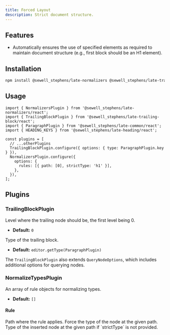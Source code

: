 ```yaml
---
title: Forced Layout
description: Strict document structure.
---
```


<ComponentPreview name="playground-demo" id="forcedlayout" />

<PackageInfo>

## Features

- Automatically ensures the use of specified elements as required to maintain document structure (e.g., first block should be an H1 element).

</PackageInfo>

## Installation

```bash
npm install @sewell_stephens/late-normalizers @sewell_stephens/late-trailing-block
```

## Usage

```tsx
import { NormalizersPlugin } from '@sewell_stephens/late-normalizers/react';
import { TrailingBlockPlugin } from '@sewell_stephens/late-trailing-block/react';
import { ParagraphPlugin } from '@sewell_stephens/late-common/react';
import { HEADING_KEYS } from '@sewell_stephens/late-heading/react';

const plugins = [
  // ...otherPlugins
  TrailingBlockPlugin.configure({ options: { type: ParagraphPlugin.key } }),
  NormalizersPlugin.configure({
    options: {
      rules: [{ path: [0], strictType: 'h1' }],
    },
  }),
];
```

## Plugins

### TrailingBlockPlugin

<APIOptions>
<APIItem name="level" type="number" optional>
Level where the trailing node should be, the first level being 0.

- **Default:** `0`
</APIItem>

<APIItem name="type" type="string" optional>
Type of the trailing block.

- **Default:** `editor.getType(ParagraphPlugin)`
</APIItem>
</APIOptions>

The `TrailingBlockPlugin` also extends `QueryNodeOptions`, which includes additional options for querying nodes.

### NormalizeTypesPlugin

<APIOptions>
<APIItem name="rules" type="Rule[]" optional>
An array of rule objects for normalizing types.

- **Default:** `[]`
</APIItem>
</APIOptions>

#### Rule

<APIAttributes>
<APIItem name="path" type="Path">
Path where the rule applies.
</APIItem>

<APIItem name="strictType" type="string" optional>
Force the type of the node at the given path.
</APIItem>

<APIItem name="type" type="string" optional>
Type of the inserted node at the given path if `strictType` is not provided.
</APIItem>
</APIAttributes>
